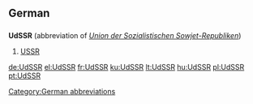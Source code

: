 ==German==

==={{abbreviation-old|de}}===
'''UdSSR''' {{g|f}} (abbreviation of ''[[Union der Sozialistischen Sowjet-Republiken]]'')

# [[USSR]]

[[Category:German abbreviations]]

[[de:UdSSR]]
[[el:UdSSR]]
[[fr:UdSSR]]
[[ku:UdSSR]]
[[lt:UdSSR]]
[[hu:UdSSR]]
[[pl:UdSSR]]
[[pt:UdSSR]]